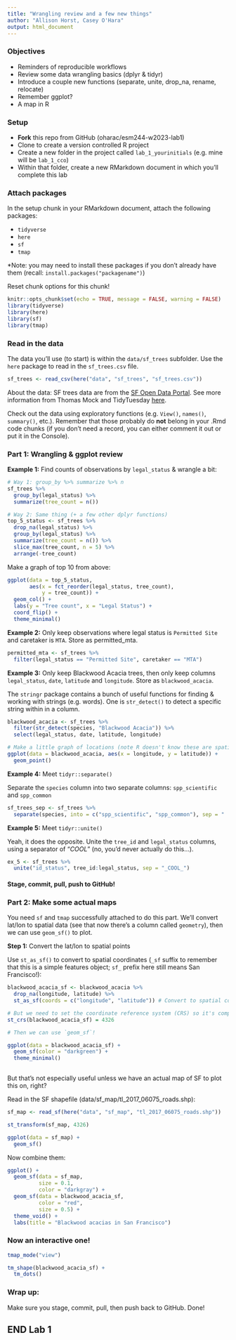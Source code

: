 ```yaml
---
title: "Wrangling review and a few new things"
author: "Allison Horst, Casey O'Hara"
output: html_document
---
```


### Objectives

- Reminders of reproducible workflows
- Review some data wrangling basics (dplyr & tidyr)
- Introduce a couple new functions (separate, unite, drop_na, rename, relocate)
- Remember ggplot?
- A map in R

### Setup

- **Fork** this repo from GitHub (oharac/esm244-w2023-lab1)
- Clone to create a version controlled R project 
- Create a new folder in the project called `lab_1_yourinitials` (e.g. mine will be `lab_1_cco`)
- Within that folder, create a new RMarkdown document in which you'll complete this lab

### Attach packages

In the setup chunk in your RMarkdown document, attach the following packages:

  - `tidyverse`
  - `here`
  - `sf`
  - `tmap`

*Note: you may need to install these packages if you don't already have them (recall: `install.packages("packagename")`) 

Reset chunk options for this chunk! 
```r
knitr::opts_chunk$set(echo = TRUE, message = FALSE, warning = FALSE)
library(tidyverse)
library(here)
library(sf)
library(tmap)
```

### Read in the data

The data you'll use (to start) is within the `data/sf_trees` subfolder. Use the `here` package to read in the `sf_trees.csv` file. 

```r
sf_trees <- read_csv(here("data", "sf_trees", "sf_trees.csv"))
```

About the data: SF trees data are from the [SF Open Data Portal](https://data.sfgov.org/City-Infrastructure/Street-Tree-List/tkzw-k3nq). See more information from Thomas Mock and TidyTuesday [here](https://github.com/rfordatascience/tidytuesday/tree/master/data/2020/2020-01-28).

Check out the data using exploratory functions (e.g. `View()`, `names()`, `summary()`, etc.). Remember that those probably do **not** belong in your .Rmd code chunks (if you don't need a record, you can either comment it out or put it in the Console).

### Part 1: Wrangling & ggplot review

**Example 1:** Find counts of observations by `legal_status` & wrangle a bit:
```r
# Way 1: group_by %>% summarize %>% n
sf_trees %>% 
  group_by(legal_status) %>% 
  summarize(tree_count = n())

# Way 2: Same thing (+ a few other dplyr functions)
top_5_status <- sf_trees %>% 
  drop_na(legal_status) %>% 
  group_by(legal_status) %>% 
  summarize(tree_count = n()) %>%
  slice_max(tree_count, n = 5) %>% 
  arrange(-tree_count)
```

Make a graph of top 10 from above: 
```r
ggplot(data = top_5_status, 
       aes(x = fct_reorder(legal_status, tree_count), 
           y = tree_count)) +
  geom_col() +
  labs(y = "Tree count", x = "Legal Status") +
  coord_flip() +
  theme_minimal() 
```

**Example 2:** Only keep observations where legal status is `Permitted Site` and caretaker is `MTA`. Store as permitted_mta.

```r
permitted_mta <- sf_trees %>% 
  filter(legal_status == "Permitted Site", caretaker == "MTA")
```


**Example 3:** Only keep Blackwood Acacia trees, then only keep columns `legal_status`, `date`, `latitude` and `longitude`. Store as `blackwood_acacia`.

The `stringr` package contains a bunch of useful functions for finding & working with strings (e.g. words). One is `str_detect()` to detect a specific string within in a column.

```r
blackwood_acacia <- sf_trees %>% 
  filter(str_detect(species, "Blackwood Acacia")) %>% 
  select(legal_status, date, latitude, longitude)

# Make a little graph of locations (note R doesn't know these are spatial)
ggplot(data = blackwood_acacia, aes(x = longitude, y = latitude)) + 
  geom_point()
```

**Example 4:** Meet `tidyr::separate()`

Separate the `species` column into two separate columns: `spp_scientific` and `spp_common`

```r
sf_trees_sep <- sf_trees %>% 
  separate(species, into = c("spp_scientific", "spp_common"), sep = " :: ")
```

**Example 5:** Meet `tidyr::unite()`

Yeah, it does the opposite. Unite the `tree_id` and `legal_status` columns, using a separator of "_COOL_" (no, you'd never actually do this...).

```r
ex_5 <- sf_trees %>% 
  unite("id_status", tree_id:legal_status, sep = "_COOL_")
```

#### Stage, commit, pull, push to GitHub!

### Part 2: Make some actual maps

You need `sf` and `tmap` successfully attached to do this part. We'll convert lat/lon to spatial data (see that now there's a column called `geometry`), then we can use `geom_sf()` to plot. 

**Step 1:** Convert the lat/lon to spatial points

Use `st_as_sf()` to convert to spatial coordinates (`_sf` suffix to remember that this is a simple features object; `sf_` prefix here still means San Francisco!): 

```r
blackwood_acacia_sf <- blackwood_acacia %>% 
  drop_na(longitude, latitude) %>% 
  st_as_sf(coords = c("longitude", "latitude")) # Convert to spatial coordinates

# But we need to set the coordinate reference system (CRS) so it's compatible with the street map of San Francisco we'll use as a "base layer":
st_crs(blackwood_acacia_sf) = 4326

# Then we can use `geom_sf`!

ggplot(data = blackwood_acacia_sf) +
  geom_sf(color = "darkgreen") +
  theme_minimal()
  
```

But that's not especially useful unless we have an actual map of SF to plot this on, right? 

Read in the SF shapefile (data/sf_map/tl_2017_06075_roads.shp): 
```r
sf_map <- read_sf(here("data", "sf_map", "tl_2017_06075_roads.shp"))

st_transform(sf_map, 4326)

ggplot(data = sf_map) +
  geom_sf()
```

Now combine them: 
```r
ggplot() +
  geom_sf(data = sf_map,
          size = 0.1,
          color = "darkgray") +
  geom_sf(data = blackwood_acacia_sf, 
          color = "red", 
          size = 0.5) +
  theme_void() +
  labs(title = "Blackwood acacias in San Francisco")
```

### Now an interactive one! 

```r
tmap_mode("view")

tm_shape(blackwood_acacia_sf) + 
  tm_dots()
```

### Wrap up: 

Make sure you stage, commit, pull, then push back to GitHub. Done! 


## END Lab 1

